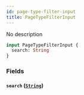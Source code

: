 ```yaml
---
id: page-type-filter-input
title: PageTypeFilterInput
---
```


No description

```graphql
input PageTypeFilterInput {
  search: String
}
```

### Fields

#### `search` ([`String`](../../../developer/api-reference/scalars/string))
